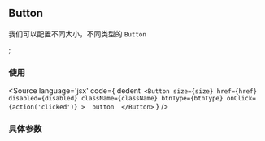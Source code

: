 <!-- Button Doc -->
## Button
我们可以配置不同大小，不同类型的 `Button`

<Meta title="Components/Button" component={Button} />;

### 使用

<Source
  language='jsx'
  code={
    dedent`
      <Button
      size={size}
      href={href}
      disabled={disabled}
      className={className}
      btnType={btnType}
      onClick={action('clicked')}
    > 
      button 
    </Button>`
  }
/>

### 具体参数
<ArgsTable of={Button} />



<!-- ### 组件展示

##### default 类型

<Story name="default" id="button--default" args={{ size: 'sm'}}>
{Template.bind({})}
</Story>

##### primary 类型

<Story name="primary" id="button--primary" args={{ size: 'sm'}}>
{Template.bind({})}
</Story>

##### danger 类型

<Story name="danger" id="button--danger" args={{ size: 'sm'}}>
{Template.bind({})}
</Story>

##### link 类型

<Story name="link" id="button--link" args={{ size: 'sm'}}>
{Template.bind({})}
</Story> -->
